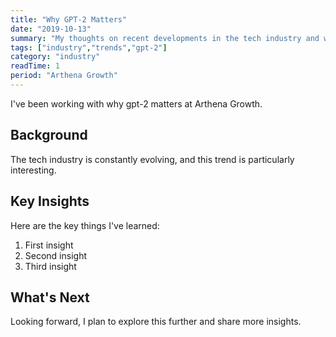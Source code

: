 ```yaml
---
title: "Why GPT-2 Matters"
date: "2019-10-13"
summary: "My thoughts on recent developments in the tech industry and what they mean for developers."
tags: ["industry","trends","gpt-2"]
category: "industry"
readTime: 1
period: "Arthena Growth"
---
```


I've been working with why gpt-2 matters at Arthena Growth.

## Background

The tech industry is constantly evolving, and this trend is particularly interesting.

## Key Insights

Here are the key things I've learned:

1. First insight
2. Second insight
3. Third insight

## What's Next

Looking forward, I plan to explore this further and share more insights.


